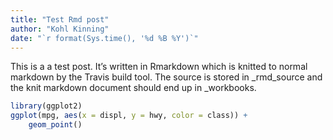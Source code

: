 ```yaml
---
title: "Test Rmd post"
author: "Kohl Kinning"
date: "`r format(Sys.time(), '%d %B %Y')`"
---
```


This is a a test post. It's written in Rmarkdown which is knitted to normal markdown by the Travis build tool. The source is stored in _rmd_source and the knit markdown document should end up in _workbooks.

```r
library(ggplot2)
ggplot(mpg, aes(x = displ, y = hwy, color = class)) +
    geom_point()
```

